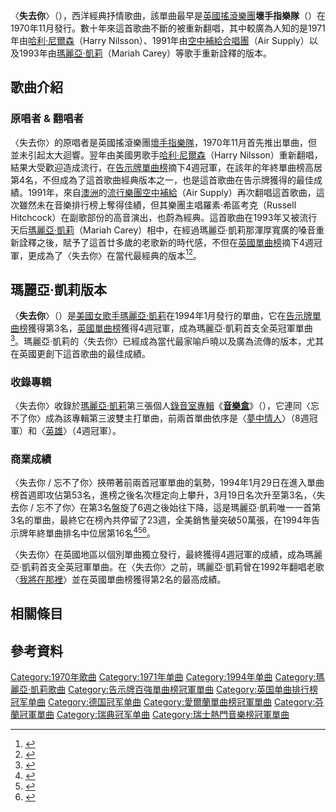 {{Infobox song
| name          = 失去你
| original_name = Without You
| language      = en
| cover         = 
| artist        = 壞手指樂隊
| album         = [[No_Dice|No Dice]]
| released      = 1970年11月9日
| recorded      = 
| genre         = [[軟式搖滾|軟式搖滾]]
| length        = 4:43
| composer      = Pete Ham, Tom Evans
| label         = [[苹果唱片|蘋果唱片公司]]
| producer      = Geoff Emerick
}}
〈'''失去你'''〉（{{lang-en|'''Without You'''}}），西洋經典抒情歌曲，該單曲最早是[[英國|英國]][[搖滾|搖滾]][[樂團|樂團]]'''壞手指樂隊'''（{{lang-en|'''Badfinger'''}}）在1970年11月發行。數十年來這首歌曲不斷的被重新翻唱，其中較廣為人知的是1971年由[[哈利·尼爾森|哈利·尼爾森]]（Harry Nilsson）、1991年由[[空中補給|空中補給合唱團]]（Air Supply）以及1993年由[[瑪麗亞·凱莉|瑪麗亞·凱莉]]（Mariah Carey）等歌手重新詮釋的版本。

==歌曲介紹==
===原唱者 & 翻唱者===
〈失去你〉的原唱者是英國搖滾樂團[[壞手指樂隊|壞手指樂隊]]，1970年11月首先推出單曲，但並未引起太大迴響。翌年由美國男歌手[[哈利·尼爾森|哈利·尼爾森]]（Harry Nilsson）重新翻唱，結果大受歡迎造成流行，在[[Billboard_Hot_100|告示牌單曲榜]]摘下4週冠軍，在該年的年終單曲榜高居第4名，不但成為了這首歌曲經典版本之一，也是這首歌曲在告示牌獲得的最佳成績。1991年，來自[[澳洲|澳洲]]的[[流行樂團|流行樂團]][[空中補給|空中補給]]（Air Supply）再次翻唱這首歌曲，這次雖然未在音樂排行榜上奪得佳績，但其樂團主唱羅素·希區考克（Russell Hitchcock）在副歌部份的高音演出，也蔚為經典。這首歌曲在1993年又被流行天后[[瑪麗亞·凱莉|瑪麗亞·凱莉]]（Mariah Carey）相中，在經過瑪麗亞·凱莉那渾厚寬廣的嗓音重新詮釋之後，賦予了這首廿多歲的老歌新的時代感，不但在[[英國單曲排行榜|英國單曲榜]]摘下4週冠軍，更成為了〈失去你〉在當代最經典的版本<ref>{{Cite web |url=http://www.billboard.com/charts/hot-100/1972-02-19 |title=1972-02-19告示牌單曲榜 |accessdate=2016-06-16 |archive-date=2016-11-05 |archive-url=https://web.archive.org/web/20161105200505/http://www.billboard.com/charts/hot-100/1972-02-19 |dead-url=no }}</ref><ref>{{Cite web |url=http://www.officialcharts.com/artist/25943/MARIAH-CAREY/ |title=英國排行榜瑪麗亞·凱莉單曲成績 |accessdate=2016-06-16 |archive-date=2020-01-18 |archive-url=https://web.archive.org/web/20200118035532/https://www.officialcharts.com/artist/25943/mariah-carey/ |dead-url=no }}</ref>。

==瑪麗亞·凱莉版本==
{{Infobox song
| name          = 失去你
| type          = single
| original_name = Without You
| language      = en
| cover         = 
| caption       = 
| artist        = [[瑪麗亞·凱莉|瑪麗亞·凱莉]]
| from_album    = [[音樂盒_(瑪麗亞·凱莉專輯)|音樂盒]]
| B-side        = "Never Forget You"
| released      = 1994年1月23日
| format        = [[CD|CD]]、[[錄音帶|錄音帶]]
| recorded      = 1993年
| genre         = {{flat list|
*[[流行音樂|流行音樂]]
*[[節奏藍調|節奏藍調]]
}}
| length        = 3:36
| label         = [[哥倫比亞唱片|哥倫比亞唱片]]
| writer        = 
| producer      = 沃爾特·阿法納西夫, 瑪麗亞·凱莉
| prev_title    = [[英雄_(瑪麗亞·凱莉歌曲)|英雄]]
| prev_year     = 1993
| next_title    = [[無論何時你需要朋友|無論何時你需要朋友]]
| next_year     = 1994
}}
〈'''失去你'''〉（{{lang-en|'''Without You'''}}）是[[美國|美國]][[女歌手|女歌手]][[瑪麗亞·凱莉|瑪麗亞·凱莉]]在1994年1月發行的單曲，它在[[Billboard_Hot_100|告示牌單曲榜]]獲得第3名，[[英國單曲排行榜|英國單曲榜]]獲得4週冠軍，成為瑪麗亞·凱莉首支全英冠軍單曲<ref>{{Cite web |url=http://www.billboard.com/artist/309388/mariah-carey/chart?page=3&f=379 |title=美國告示牌瑪麗亞·凱莉單曲榜成績 |accessdate=2016-06-16 |archive-date=2016-03-21 |archive-url=https://web.archive.org/web/20160321111326/http://www.billboard.com/artist/309388/mariah-carey/chart?page=3&f=379 |dead-url=no }}</ref>。瑪麗亞·凱莉的〈失去你〉已經成為當代最家喻戶曉以及廣為流傳的版本，尤其在英國更創下這首歌曲的最佳成績。

===收錄專輯===
〈失去你〉收錄於[[瑪麗亞·凱莉|瑪麗亞·凱莉]]第三張個人[[錄音室專輯|錄音室專輯]]《'''[[音樂盒_(瑪麗亞·凱莉專輯)|音樂盒]]'''》（{{lang-en|'''Music Box'''}}），它連同〈忘不了你〉成為該專輯第三波雙主打單曲，前兩首單曲依序是〈[[夢中情人_(瑪麗亞·凱莉歌曲)|夢中情人]]〉（8週冠軍）和〈[[英雄_(瑪麗亞·凱莉歌曲)|英雄]]〉（4週冠軍）。

===商業成績===
〈失去你 / 忘不了你〉挾帶著前兩首冠軍單曲的氣勢，1994年1月29日在進入單曲榜首週即攻佔第53名，進榜之後名次穩定向上攀升，3月19日名次升至第3名，〈失去你 / 忘不了你〉在第3名盤旋了6週之後始往下降，這是瑪麗亞·凱莉唯一一首第3名的單曲，最終它在榜內共停留了23週，全美銷售量突破50萬張，在1994年告示牌年終單曲排名中位居第16名<ref>{{Cite web |url=http://www.billboard.com/charts/hot-100/1994-01-29 |title=1994-01-29告示牌單曲榜 |accessdate=2016-06-17 |archive-date=2016-10-31 |archive-url=https://web.archive.org/web/20161031004104/http://www.billboard.com/charts/hot-100/1994-01-29 |dead-url=no }}</ref><ref>{{Cite web |url=http://www.billboard.com/charts/hot-100/1994-03-19 |title=1994-03-19告示牌單曲榜 |accessdate=2016-06-17 |archive-date=2016-11-06 |archive-url=https://web.archive.org/web/20161106100112/http://www.billboard.com/charts/hot-100/1994-03-19 |dead-url=no }}</ref><ref>{{Cite web |url=https://www.riaa.com/gold-platinum/?tab_active=default-award&se=Mariah+Carey#search_section |title=美國RIAA官網瑪麗亞·凱莉銷售數字 |accessdate=2016-06-17 |archive-date=2016-06-24 |archive-url=https://web.archive.org/web/20160624070657/http://www.riaa.com/gold-platinum/?tab_active=default-award&se=Mariah+Carey#search_section |dead-url=no }}</ref>。

〈失去你〉在英國地區以個別單曲獨立發行，最終獲得4週冠軍的成績，成為瑪麗亞·凱莉首支全英冠軍單曲。在〈失去你〉之前，瑪麗亞·凱莉曾在1992年翻唱老歌〈[[I'll_Be_There_(瑪麗亞·凱莉單曲)|我將在那裡]]〉並在英國單曲榜獲得第2名的最高成績。

==相關條目==
{{main|玛丽亚·凯莉乐坛记录}}
{{main|玛丽亚·凯莉得奖列表}}

==參考資料==
{{reflist|3}}

{{Mariah Carey songs}}
{{DEFAULTSORT: Without You}}
[[Category:1970年歌曲|Category:1970年歌曲]]
[[Category:1971年单曲|Category:1971年单曲]]
[[Category:1994年单曲|Category:1994年单曲]]
[[Category:瑪麗亞·凱莉歌曲|Category:瑪麗亞·凱莉歌曲]]
[[Category:告示牌百強單曲榜冠軍單曲|Category:告示牌百強單曲榜冠軍單曲]]
[[Category:英国单曲排行榜冠军单曲|Category:英国单曲排行榜冠军单曲]]
[[Category:德国冠军单曲|Category:德国冠军单曲]]
[[Category:愛爾蘭單曲榜冠軍單曲|Category:愛爾蘭單曲榜冠軍單曲]]
[[Category:芬蘭冠軍單曲|Category:芬蘭冠軍單曲]]
[[Category:瑞典冠军单曲|Category:瑞典冠军单曲]]
[[Category:瑞士熱門音樂榜冠軍單曲|Category:瑞士熱門音樂榜冠軍單曲]]